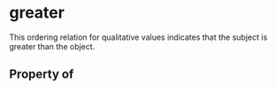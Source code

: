  

# greater

This ordering relation for qualitative values indicates that the subject is greater than the object.

## Property of



